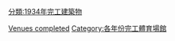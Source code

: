 {{10years|20世紀|完工體育場館|1934|各年份完工體育場館}}

[[Category:1934年體育|Venues completed]]
[[分類:1934年完工建築物|分類:1934年完工建築物]]
[[Category:各年份完工體育場館|Category:各年份完工體育場館]]